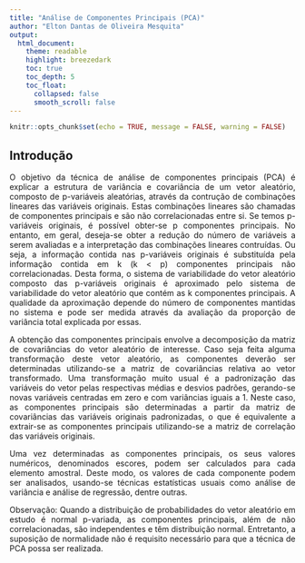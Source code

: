 ```yaml
---
title: "Análise de Componentes Principais (PCA)"
author: "Elton Dantas de Oliveira Mesquita"
output:
  html_document:
    theme: readable
    highlight: breezedark
    toc: true
    toc_depth: 5
    toc_float:
      collapsed: false
      smooth_scroll: false
---
```


<style> body {text-align: justify} </style>

```r
knitr::opts_chunk$set(echo = TRUE, message = FALSE, warning = FALSE)
```

## Introdução

O objetivo da técnica de análise de componentes principais (PCA) é explicar a estrutura de variância e covariância de um vetor aleatório, composto de p-variáveis aleatórias, através da contrução de combinações lineares das variáveis originais. Estas combinações lineares são chamadas de componentes principais e são não correlacionadas entre si. Se temos p-variáveis originais, é possível obter-se p componentes principais. No entanto, em geral, deseja-se obter a redução do número de variáveis a serem avaliadas e a interpretação das combinações lineares contruídas. Ou seja, a informação contida nas p-variáveis originais é substituída pela informação contida em k (k < p) componentes principais não correlacionadas. Desta forma, o sistema de variabilidade do vetor aleatório composto das p-variáveis originais é aproximado pelo sistema de variabilidade  do vetor aleatório que contém as k componentes principais. A qualidade da aproximação depende do número de componentes mantidas no sistema e pode ser medida através da avaliação da proporção de variância total explicada por essas.

A obtenção das componentes principais envolve a decomposição da matriz de covariâncias do vetor aleatório de interesse. Caso seja feita alguma transformação deste vetor aleatório, as componentes deverão ser determinadas utilizando-se a matriz de covariâncias relativa ao vetor transformado. Uma transformação muito usual é a padronização das variáveis do vetor pelas respectivas médias e desvios padrões, gerando-se novas variáveis centradas em zero e com variâncias iguais a 1. Neste caso, as componentes principais são determinadas a partir da matriz de covariâncias das variáveis originais padronizadas, o que é equivalente a extrair-se as componentes principais utilizando-se a matriz de correlação das variáveis originais.

Uma vez determinadas as componentes principais, os seus valores numéricos, denominados escores, podem ser calculados para cada elemento amostral. Deste modo, os valores de cada componente podem ser analisados, usando-se técnicas estatísticas usuais como análise de variância e análise de regressão, dentre outras.

Observação: Quando a distribuição de probabilidades do vetor aleatório em estudo é normal p-variada, as componentes principais, além de não correlacionadas, são independentes e têm distribuição normal. Entretanto, a suposição de normalidade não é requisito necessário para que a técnica de PCA possa ser realizada.

<br>

